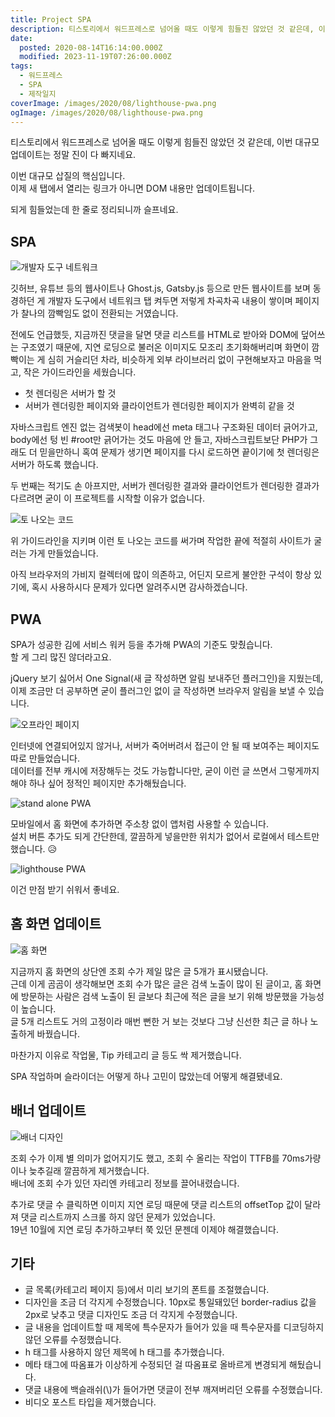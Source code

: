 ```yaml
---
title: Project SPA
description: 티스토리에서 워드프레스로 넘어올 때도 이렇게 힘들진 않았던 것 같은데, 이번 대규모 업데이트는 정말 진이 다 빠지네요. 이번 대규모 삽질의 핵심입니다.이제 새 탭에서 열리는 링크가 아니면 DOM 내용만 업데이트됩니다. 되게 힘들었는데 한 줄로 정리되니까 슬프네요. SPA 깃허브, 유튜브 등의 웹사이트나 Ghost.js, Gatsby.js 등으로 만든 웹사이트를 보며 동경하던 게 개발자 도구에서 네트워크 탭 켜두면 저렇게 차곡차곡 내용이
date:
  posted: 2020-08-14T16:14:00.000Z
  modified: 2023-11-19T07:26:00.000Z
tags:
  - 워드프레스
  - SPA
  - 제작일지
coverImage: /images/2020/08/lighthouse-pwa.png
ogImage: /images/2020/08/lighthouse-pwa.png
---
```


티스토리에서 워드프레스로 넘어올 때도 이렇게 힘들진 않았던 것 같은데, 이번 대규모 업데이트는 정말 진이 다 빠지네요.

이번 대규모 삽질의 핵심입니다.  
이제 새 탭에서 열리는 링크가 아니면 DOM 내용만 업데이트됩니다.

되게 힘들었는데 한 줄로 정리되니까 슬프네요.

## SPA

![개발자 도구 네트워크](/images/2020/08/devtool-network.png)

깃허브, 유튜브 등의 웹사이트나 Ghost.js, Gatsby.js 등으로 만든 웹사이트를 보며 동경하던 게 개발자 도구에서 네트워크 탭 켜두면 저렇게 차곡차곡 내용이 쌓이며 페이지가 찰나의 깜빡임도 없이 전환되는 거였습니다.

전에도 언급했듯, 지금까진 댓글을 달면 댓글 리스트를 HTML로 받아와 DOM에 덮어쓰는 구조였기 때문에, 지연 로딩으로 불러온 이미지도 모조리 초기화해버리며 화면이 깜빡이는 게 심히 거슬리던 차라, 비슷하게 외부 라이브러리 없이 구현해보자고 마음을 먹고, 작은 가이드라인을 세웠습니다.

* 첫 렌더링은 서버가 할 것
* 서버가 렌더링한 페이지와 클라이언트가 렌더링한 페이지가 완벽히 같을 것

자바스크립트 엔진 없는 검색봇이 head에선 meta 태그나 구조화된 데이터 긁어가고, body에선 텅 빈 #root만 긁어가는 것도 마음에 안 들고, 자바스크립트보단 PHP가 그래도 더 믿을만하니 혹여 문제가 생기면 페이지를 다시 로드하면 끝이기에 첫 렌더링은 서버가 하도록 했습니다.

두 번째는 적기도 손 아프지만, 서버가 렌더링한 결과와 클라이언트가 렌더링한 결과가 다르려면 굳이 이 프로젝트를 시작할 이유가 없습니다.

![토 나오는 코드](/images/2020/08/makemesick.png)

위 가이드라인을 지키며 이런 토 나오는 코드를 써가며 작업한 끝에 적절히 사이트가 굴러는 가게 만들었습니다.

아직 브라우저의 가비지 컬렉터에 많이 의존하고, 어딘지 모르게 불안한 구석이 항상 있기에, 혹시 사용하시다 문제가 있다면 알려주시면 감사하겠습니다.

## PWA

SPA가 성공한 김에 서비스 워커 등을 추가해 PWA의 기준도 맞췄습니다.  
할 게 그리 많진 않더라고요.

jQuery 보기 싫어서 One Signal(새 글 작성하면 알림 보내주던 플러그인)을 지웠는데, 이제 조금만 더 공부하면 굳이 플러그인 없이 글 작성하면 브라우저 알림을 보낼 수 있습니다.

![오프라인 페이지](/images/2020/08/offline-page.png)

인터넷에 연결되어있지 않거나, 서버가 죽어버려서 접근이 안 될 때 보여주는 페이지도 따로 만들었습니다.  
데이터를 전부 캐시에 저장해두는 것도 가능합니다만, 굳이 이런 글 쓰면서 그렇게까지 해야 하나 싶어 정적인 페이지만 추가해뒀습니다.

![stand alone PWA](/images/2020/08/Screenshot_2020-08-15-00-27-21-463_com.android.chrome.jpg)

모바일에서 홈 화면에 추가하면 주소창 없이 앱처럼 사용할 수 있습니다.  
설치 버튼 추가도 되게 간단한데, 깔끔하게 넣을만한 위치가 없어서 로컬에서 테스트만 했습니다. 😥

![lighthouse PWA](/images/2020/08/lighthouse-pwa.png)

이건 만점 받기 쉬워서 좋네요.

## 홈 화면 업데이트

![홈 화면](/images/2020/08/homepage.png)

지금까지 홈 화면의 상단엔 조회 수가 제일 많은 글 5개가 표시됐습니다.  
근데 이게 곰곰이 생각해보면 조회 수가 많은 글은 검색 노출이 많이 된 글이고, 홈 화면에 방문하는 사람은 검색 노출이 된 글보다 최근에 적은 글을 보기 위해 방문했을 가능성이 높습니다.  
글 5개 리스트도 거의 고정이라 매번 뻔한 거 보는 것보다 그냥 신선한 최근 글 하나 노출하게 바꿨습니다.

마찬가지 이유로 작업물, Tip 카테고리 글 등도 싹 제거했습니다.

SPA 작업하며 슬라이더는 어떻게 하나 고민이 많았는데 어떻게 해결됐네요.

## 배너 업데이트

![배너 디자인](/images/2020/08/banner.png)

조회 수가 이제 별 의미가 없어지기도 했고, 조회 수 올리는 작업이 TTFB를 70ms가량이나 늦추길래 깔끔하게 제거했습니다.  
배너에 조회 수가 있던 자리엔 카테고리 정보를 끌어내렸습니다.

추가로 댓글 수 클릭하면 이미지 지연 로딩 때문에 댓글 리스트의 offsetTop 값이 달라져 댓글 리스트까지 스크롤 하지 않던 문제가 있었습니다.  
19년 10월에 지연 로딩 추가하고부터 쭉 있던 문젠데 이제야 해결했습니다.

## 기타

* 글 목록(카테고리 페이지 등)에서 미리 보기의 폰트를 조절했습니다.
* 디자인을 조금 더 각지게 수정했습니다. 10px로 통일돼있던 border-radius 값을 2px로 낮추고 댓글 디자인도 조금 더 각지게 수정했습니다.
* 글 내용을 업데이트할 때 제목에 특수문자가 들어가 있을 때 특수문자를 디코딩하지 않던 오류를 수정했습니다.
* h 태그를 사용하지 않던 제목에 h 태그를 추가했습니다.
* 메타 태그에 따옴표가 이상하게 수정되던 걸 따옴표로 올바르게 변경되게 해뒀습니다.
* 댓글 내용에 백슬래쉬(\\)가 들어가면 댓글이 전부 깨져버리던 오류를 수정했습니다.
* 비디오 포스트 타입을 제거했습니다.